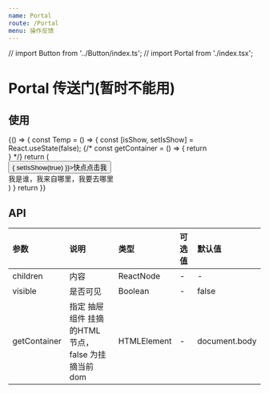 ```yaml
---
name: Portal
route: /Portal
menu: 操作反馈
---
```


// import Button from '../Button/index.ts';
// import Portal from './index.tsx';

# Portal 传送门(暂时不能用)

## 使用
<Playground>
  {() => {
    const Temp = () => {
      const [isShow, setIsShow] = React.useState(false);
      {/* const getContainer = () => {
        return <div id="ssss"></div>
      } */}
      return (
        <div>
          <button onClick={()=>{
              setIsShow(true)
            }}>快点点击我</button>
          <Portal visible={isShow}>
            <div>我是谁，我来自哪里，我要去哪里</div>
          </Portal>
        </div>
      )
    }
    return <Temp />
  }}
</Playground>


## API
| 参数 | 说明 | 类型 | 可选值 | 默认值 |
| :--- | :--- | :--- | :--- | :--- |
| children | 内容 | ReactNode | - | - |
| visible | 是否可见 | Boolean | - | false | 
| getContainer | 指定 抽屉组件 挂摘的HTML 节点， false 为挂摘当前 dom | HTMLElement | - | document.body |

